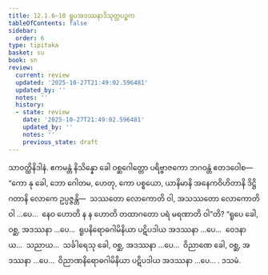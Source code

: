 ```yaml
---
title: 12.1.6–10 ရူပအဒဿနာဒိသုတ္တပဉ္စက
tableOfContents: false
sidebar:
  order: 6
type: tipitaka
basket: su
book: sn
review:
  current: review
  updated: '2025-10-27T21:49:02.596481'
  updated_by: ''
  notes: ''
  history:
  - state: review
    date: '2025-10-27T21:49:02.596481'
    updated_by: ''
    notes: ''
    previous_state: draft
---
```



<ReviewStatus review={frontmatter.review} showDetails={true} />

<HypothesisAnnotation frontmatter={frontmatter} />

<DynamicBreadcrumb />

<Division number="612–616" book="sn" e="ch" v="18" p="374">

<Paragraph number="1246" book="sn">
သာဝတ္ထိနိဒါနံ. ဧကမန္တံ နိသိန္နော ခေါ ဝစ္ဆဂေါတ္တော ပရိဗ္ဗာဇကော ဘဂဝန္တံ ဧတဒဝေါစ—  “ကော နု ခေါ, ဘော ဂေါတမ, ဟေတု, ကော ပစ္စယော, ယာနိမာနိ အနေကဝိဟိတာနိ ဒိဋ္ဌိဂတာနိ လောကေ ဥပ္ပဇ္ဇန္တိ—  သဿတော လောကောတိ ဝါ, အသဿတော လောကောတိ ဝါ …ပေ…  နေဝ ဟောတိ န န ဟောတိ တထာဂတော ပရံ မရဏာတိ ဝါ”တိ? “ရူပေ ခေါ, ဝစ္ဆ, အဒဿနာ …ပေ…  ရူပနိရောဓဂါမိနိယာ ပဋိပဒါယ အဒဿနာ …ပေ…  ဝေဒနာယ…  သညာယ…  သင်္ခါရေသု ခေါ, ဝစ္ဆ, အဒဿနာ …ပေ…  ဝိညာဏေ ခေါ, ဝစ္ဆ, အဒဿနာ …ပေ…  ဝိညာဏနိရောဓဂါမိနိယာ ပဋိပဒါယ အဒဿနာ …ပေ… .

</Paragraph>
</Division>

<Paragraph number="1247" type="center" book="sn">
ဒသမံ.
</Paragraph>